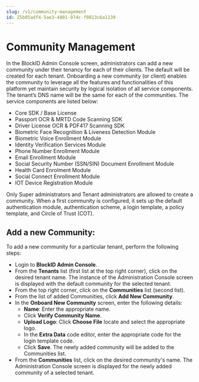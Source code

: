 ```yaml
---
slug: /v1/community-management
id: Z5b05adf4-5ae3-4801-974c-f0813c6a1139
---
```

# Community Management
In the BlockID Admin Console screen, administrators can add a new community under their tenancy for each of their clients. The default will be created for each tenant. Onboarding a new community (or client) enables the community to leverage all the features and functionalities of this platform yet maintain security by logical isolation of all service components. The tenant’s DNS name will be the same for each of the communities. The service components are listed below:

* Core SDK / Base License
*  Passport OCR & MRTD Code Scanning SDK
*  Driver License OCR & PDF417 Scanning SDK
*  Biometric Face Recognition & Liveness Detection Module
*  Biometric Voice Enrollment Module
*  Identity Verification Services Module
*  Phone Number Enrollment Module
*  Email Enrollment Module
*  Social Security Number (SSN/SIN) Document Enrollment Module
*  Health Card Enrolment Module
*  Social Connect Enrollment Module
*  IOT Device Registration Module

Only Super administrators and Tenant administrators are allowed to create a community. When a first community is configured, it sets up the default authentication module, authentication scheme, a login template, a policy template, and Circle of Trust (COT).


## Add a new Community:
To add a new community for a particular tenant, perform the following steps:

* Login to **BlockID Admin Console**.
* From the **Tenants** list (first list at the top right corner), click on the desired tenant name. The instance of the  Administration Console screen is displayed with the default community for the selected tenant.
* From the top right corner, click on the **Communities** list (second list).
* From the list of added Communities, click **Add New Community**.
* In the **Onboard New Community** screen, enter the following details:
    * **Name**: Enter the appropriate name.
    * Click **Verify Community Name**.
    * **Upload Logo**: Click **Choose File** locate and select the appropriate logo.
    * In the **Extra Data** code editor, enter the appropriate code for the login template code.
    * Click **Save**. The newly added community will be added to the Communities list.
* From the **Communities** list, click on the desired community's name. The Administration Console screen is displayed for the newly added community of a selected tenant.

